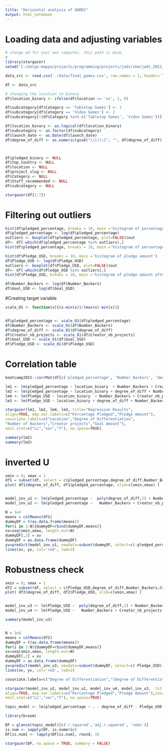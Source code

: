 ```yaml
---
title: "Horizontal analysis of GAMES"
output: html_notebook
---
```

# Loading data and adjusting variables


```r
# change wd for your own computer, this path is mine
# 
library(stargazer)
setwd('C:/Gergo-mappa/projects/programming/projects/jads/sbm/jads_2021_g9_sbm')

data_src <- read.csv('./data/final_games.csv', row.names = 1, header= TRUE)

df <- data_src

# changing the location to binary
df$location_binary <- ifelse(df$location == 'us', 1, 0)

df$subcategory[df$Category == 'Tabletop Games'] <- 1
df$subcategory[df$Category == 'Video Games'] <- 2
df$subcategory[!(df$Category %in% c('Tabletop Games', 'Video Games'))] <- 3

df$location_binary <- as.logical(df$location_binary)
df$subcategory <- as.factor(df$subcategory)
df$launch_date <- as.Date(df$launch_date)
df$degree_of_diff <- as.numeric(gsub("\\[|\\]", "", df$degree_of_diff))



df$pledged_binary <- NULL
df$top_country <- NULL
df$location <- NULL
df$project_slug <- NULL
df$Category <- NULL
df$Staff_recommended <- NULL
df$subcategory <- NULL

stargazer(df[1:7])

```

# Filtering out outliers 
```r
hist(df$pledged_percentage, breaks = 10, main ='histogram of percentage pledged')
df$pledged_percentage <- log(df$pledged_percentage) 
outliers <- boxplot(df$pledged_percentage, plot=FALSE)$out
df<- df[-which(df$pledged_percentage %in% outliers),]
hist(df$pledged_percentage, breaks = 10, main ='histogram of percentage pledged after log transform')

hist(df$Pledge_USD, breaks = 10, main ='histogram of pledge amount')
df$Pledge_USD <- log(df$Pledge_USD) 
outliers <- boxplot(df$Pledge_USD, plot=FALSE)$out
df<- df[-which(df$Pledge_USD %in% outliers),]
hist(df$Pledge_USD, breaks = 10, main ='histogram of pledge amount after log transform')

df$Number_Backers <- log(df$Number_Backers)
df$Goal_USD <- log(df$Goal_USD)
```

#Creating target variable
```r
scale_O1 <- function(x){(x-min(x))/(max(x)-min(x))}


df$pledged_percentage <- scale_O1(df$pledged_percentage)
df$Number_Backers <- scale_O1(df$Number_Backers)
df$degree_of_diff <- scale_O1(df$degree_of_diff)
df$Creator_nb_projects <- scale_O1(df$Creator_nb_projects)
df$Goal_USD <- scale_O1(df$Goal_USD)
df$Pledge_USD <- scale_O1(df$Pledge_USD)

```

# Correlation table
```r
bootcamp2021::corrMat(df[c('pledged_percentage', 'Number_Backers', 'degree_of_diff', 'Creator_nb_projects', 'Goal_USD', 'Pledge_USD')])
```

```r
lm1 <- lm(pledged_percentage ~ location_binary  + Number_Backers + Creator_nb_projects, data = df)
lm2 <- lm(pledged_percentage ~ location_binary + degree_of_diff + Number_Backers + Creator_nb_projects, data = df)
lm4 <- lm(Pledge_USD ~ location_binary  + Number_Backers + Creator_nb_projects + Goal_USD, data = df)
lm3 <- lm(Pledge_USD ~ location_binary + degree_of_diff + Number_Backers + Creator_nb_projects + Goal_USD, data = df)

stargazer(lm1, lm2, lm4, lm3, title="Regression Results",
align=TRUE, dep.var.labels=c("Percentage Pledged","Pledge Amount"),
covariate.labels=c("Location","Degree of Differentiation",
"Number of Backers","Creator projects","Goal Amount"),
omit.stat=c("LL","ser","f"), no.space=TRUE)

summary(lm2)
summary(lm3)
```




# inverted U
```r
xmin = 0; xmax = 1
df1 = subset(df, select = c(pledged_percentage,degree_of_diff,Number_Backers,Creator_nb_projects ))
plot( df1$degree_of_diff, df1$pledged_percentage, xlim=c(xmin,xmax) )


model_inv_u1 <- lm(pledged_percentage ~  poly(degree_of_diff,2) + Number_Backers + Creator_nb_projects, data = df1)
model_inv_u2 <- lm(pledged_percentage ~   Number_Backers + Creator_nb_projects, data = df1)

N = 1e4
means = colMeans(df1)
dummyDF = t(as.data.frame(means))
for(i in 2:N){dummyDF=rbind(dummyDF,means)} 
xv=seq(xmin,xmax, length.out=N)
dummyDF[,2] = xv
dummyDF = as.data.frame(dummyDF)
yv=predict(model_inv_u1, newdata=subset(dummyDF, select=c(-pledged_percentage)))
lines(xv, yv, col='red', lwd=2)


```
# Robustness check
```r
xmin = 0; xmax = 1
df2 = subset(df, select = c(Pledge_USD,degree_of_diff,Number_Backers,Creator_nb_projects, Goal_USD ))
plot( df2$degree_of_diff, df2$Pledge_USD, xlim=c(xmin,xmax) )


model_inv_u3 <- lm(Pledge_USD ~  poly(degree_of_diff,2) + Number_Backers + Creator_nb_projects + Goal_USD, data = df2)
model_inv_u4 <- lm(Pledge_USD ~   Number_Backers + Creator_nb_projects + Goal_USD, data = df2)

summary(model_inv_u3)


N = 1e4
means = colMeans(df2)
dummyDF = t(as.data.frame(means))
for(i in 2:N){dummyDF=rbind(dummyDF,means)} 
xv=seq(xmin,xmax, length.out=N)
dummyDF[,2] = xv
dummyDF = as.data.frame(dummyDF)
yv=predict(model_inv_u3, newdata=subset(dummyDF, select=c(-Pledge_USD)))
lines(xv, yv, col='red', lwd=2)

```
```r
covariate.labels=c("Degree of Differentiation","(Degree of Differentiation)^2", "Number of Backers","Creator projects","Goal Amount")

stargazer(model_inv_u2, model_inv_u1, model_inv_u4, model_inv_u3,  title="Polynomial Regression Results",
align=TRUE, dep.var.labels=c("Percentage Pledged","Pledge Amount"),covariate.labels=c("Degree of Differentiation","(Degree of Differentiation)^2", "Number of Backers","Creator projects","Goal Amount"),
omit.stat=c("LL","ser","f"), no.space=TRUE)
```

```r
topic_model <- lm(pledged_percentage ~ . - degree_of_diff - Pledge_USD - Goal_USD, data = df)

library(broom)

DF = glance(topic_model)[c('r.squared','adj.r.squared', 'nobs')]
is.num <- sapply(DF, is.numeric)
DF[is.num] <- lapply(DF[is.num], round, 3)

stargazer(DF, no.space = TRUE, summary = FALSE)


```



